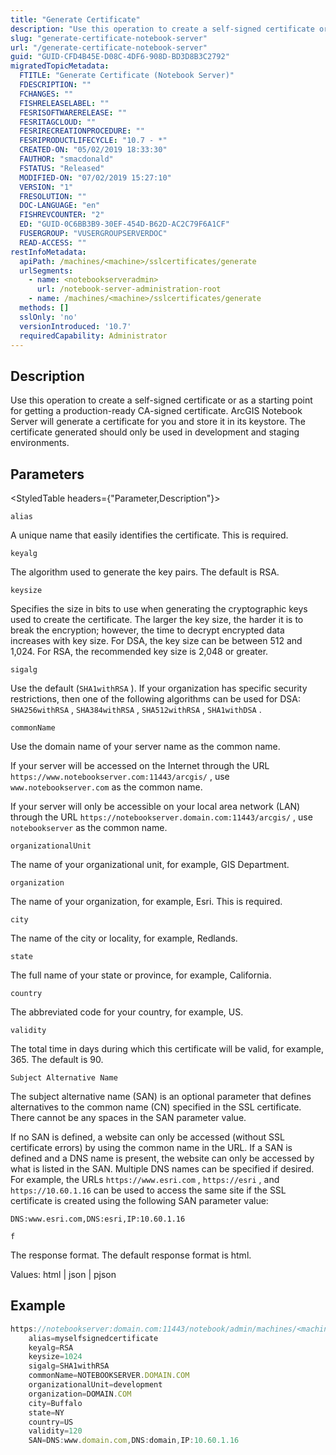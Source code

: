 ```yaml
---
title: "Generate Certificate"
description: "Use this operation to create a self-signed certificate or as a starting point for getting a production-ready CA-signed certificate. ArcGIS Notebook Server will generate a certificate for you and store it in its keystore."
slug: "generate-certificate-notebook-server"
url: "/generate-certificate-notebook-server"
guid: "GUID-CFD4B45E-D08C-4DF6-908D-BD3D8B3C2792"
migratedTopicMetadata:
  FTITLE: "Generate Certificate (Notebook Server)"
  FDESCRIPTION: ""
  FCHANGES: ""
  FISHRELEASELABEL: ""
  FESRISOFTWARERELEASE: ""
  FESRITAGCLOUD: ""
  FESRIRECREATIONPROCEDURE: ""
  FESRIPRODUCTLIFECYCLE: "10.7 - *"
  CREATED-ON: "05/02/2019 18:33:30"
  FAUTHOR: "smacdonald"
  FSTATUS: "Released"
  MODIFIED-ON: "07/02/2019 15:27:10"
  VERSION: "1"
  FRESOLUTION: ""
  DOC-LANGUAGE: "en"
  FISHREVCOUNTER: "2"
  ED: "GUID-0C6BB3B9-30EF-454D-B62D-AC2C79F6A1CF"
  FUSERGROUP: "VUSERGROUPSERVERDOC"
  READ-ACCESS: ""
restInfoMetadata:
  apiPath: /machines/<machine>/sslcertificates/generate
  urlSegments:
    - name: <notebookserveradmin>
      url: /notebook-server-administration-root
    - name: /machines/<machine>/sslcertificates/generate
  methods: []
  sslOnly: 'no'
  versionIntroduced: '10.7'
  requiredCapability: Administrator
---
```


## Description

Use this operation to create a self-signed certificate or as a starting point for getting a production-ready CA-signed certificate. ArcGIS Notebook Server will generate a certificate for you and store it in its keystore. The certificate generated should only be used in development and staging environments.

## Parameters 

<StyledTable headers={"Parameter,Description"}>

<StyledTableRow>

<StyledTableCell cellStyle="markdown">

`alias` 

</StyledTableCell>

<StyledTableCell cellStyle="markdown">

A unique name that easily identifies the certificate. This is required.

</StyledTableCell>

</StyledTableRow>

<StyledTableRow>

<StyledTableCell cellStyle="markdown">

`keyalg` 

</StyledTableCell>

<StyledTableCell cellStyle="markdown">

The algorithm used to generate the key pairs. The default is RSA.

</StyledTableCell>

</StyledTableRow>

<StyledTableRow>

<StyledTableCell cellStyle="markdown">

`keysize` 

</StyledTableCell>

<StyledTableCell cellStyle="markdown">

Specifies the size in bits to use when generating the cryptographic keys used to create the certificate. The larger the key size, the harder it is to break the encryption; however, the time to decrypt encrypted data increases with key size. For DSA, the key size can be between 512 and 1,024. For RSA, the recommended key size is 2,048 or greater.

</StyledTableCell>

</StyledTableRow>

<StyledTableRow>

<StyledTableCell cellStyle="markdown">

`sigalg` 

</StyledTableCell>

<StyledTableCell cellStyle="markdown">

Use the default (`SHA1withRSA` ). If your organization has specific security restrictions, then one of the following algorithms can be used for DSA: `SHA256withRSA` , `SHA384withRSA` , `SHA512withRSA` , `SHA1withDSA` .

</StyledTableCell>

</StyledTableRow>

<StyledTableRow>

<StyledTableCell cellStyle="markdown">

`commonName` 

</StyledTableCell>

<StyledTableCell cellStyle="markdown">

Use the domain name of your server name as the common name.

If your server will be accessed on the Internet through the URL `https://www.notebookserver.com:11443/arcgis/` , use `www.notebookserver.com`  as the common name.

If your server will only be accessible on your local area network (LAN) through the URL `https://notebookserver.domain.com:11443/arcgis/` , use `notebookserver`  as the common name.

</StyledTableCell>

</StyledTableRow>

<StyledTableRow>

<StyledTableCell cellStyle="markdown">

`organizationalUnit` 

</StyledTableCell>

<StyledTableCell cellStyle="markdown">

The name of your organizational unit, for example, GIS Department.

</StyledTableCell>

</StyledTableRow>

<StyledTableRow>

<StyledTableCell cellStyle="markdown">

`organization` 

</StyledTableCell>

<StyledTableCell cellStyle="markdown">

The name of your organization, for example, Esri. This is required.

</StyledTableCell>

</StyledTableRow>

<StyledTableRow>

<StyledTableCell cellStyle="markdown">

`city` 

</StyledTableCell>

<StyledTableCell cellStyle="markdown">

The name of the city or locality, for example, Redlands.

</StyledTableCell>

</StyledTableRow>

<StyledTableRow>

<StyledTableCell cellStyle="markdown">

`state` 

</StyledTableCell>

<StyledTableCell cellStyle="markdown">

The full name of your state or province, for example, California.

</StyledTableCell>

</StyledTableRow>

<StyledTableRow>

<StyledTableCell cellStyle="markdown">

`country` 

</StyledTableCell>

<StyledTableCell cellStyle="markdown">

The abbreviated code for your country, for example, US.

</StyledTableCell>

</StyledTableRow>

<StyledTableRow>

<StyledTableCell cellStyle="markdown">

`validity` 

</StyledTableCell>

<StyledTableCell cellStyle="markdown">

The total time in days during which this certificate will be valid, for example, 365. The default is 90.

</StyledTableCell>

</StyledTableRow>

<StyledTableRow>

<StyledTableCell cellStyle="markdown">

`Subject Alternative Name` 

</StyledTableCell>

<StyledTableCell cellStyle="markdown">

The subject alternative name (SAN) is an optional parameter that defines alternatives to the common name (CN) specified in the SSL certificate. There cannot be any spaces in the SAN parameter value.

If no SAN is defined, a website can only be accessed (without SSL certificate errors) by using the common name in the URL. If a SAN is defined and a DNS name is present, the website can only be accessed by what is listed in the SAN. Multiple DNS names can be specified if desired. For example, the URLs `https://www.esri.com` , `https://esri` , and `https://10.60.1.16`  can be used to access the same site if the SSL certificate is created using the following SAN parameter value:

`DNS:www.esri.com,DNS:esri,IP:10.60.1.16` 

</StyledTableCell>

</StyledTableRow>

<StyledTableRow>

<StyledTableCell cellStyle="markdown">

`f` 

</StyledTableCell>

<StyledTableCell cellStyle="markdown">

The response format. The default response format is html. 

Values: html | json | pjson

</StyledTableCell>

</StyledTableRow>

</StyledTable>

## Example

```javascript
https://notebookserver:domain.com:11443/notebook/admin/machines/<machine>/sslcertificates/generate
	alias=myselfsignedcertificate
	keyalg=RSA
	keysize=1024
	sigalg=SHA1withRSA
	commonName=NOTEBOOKSERVER.DOMAIN.COM
	organizationalUnit=development
	organization=DOMAIN.COM
	city=Buffalo
	state=NY
	country=US
	validity=120
	SAN=DNS:www.domain.com,DNS:domain,IP:10.60.1.16
```

 
